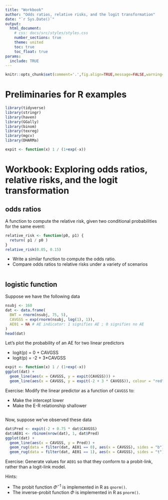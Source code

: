 ```yaml
---
title: "Workbook"
author: "Odds ratios, relative risks, and the logit transformation"
date: "`r Sys.Date()`"
output:
  html_document:
    # css: docs/src/styles/styles.css
    number_sections: true
    theme: united
    toc: true
    toc_float: true
params:
  include: TRUE
---
```



```r
knitr::opts_chunk$set(comment='.',fig.align=TRUE,message=FALSE,warning=FALSE)
```


# Preliminaries for R examples

```r
library(tidyverse)
library(stringr)
library(haven)
library(GGally)
library(binom)
library(texreg)
library(mgcv)
library(DHARMa)

expit <- function(x) 1 / (1+exp(-x))
```




# Workbook: Exploring odds ratios, relative risks, and the logit transformation

## odds ratios

A function to compute the relative risk, given two conditional probabilities for the same event:

```r
relative_risk <- function(p0, p1) {
  return( p1 / p0 )
}
relative_risk(0.05, 0.15)
```

* Write a similar function to compute the odds ratio.
* Compare odds ratios to relative risks under a variety of scenarios

```r

```


## logistic function

Suppose we have the following data

```r
nsubj <- 160
dat <- data.frame(
  BWT = rnorm(nsubj, 75, 5),
  CAVGSS = exp(rnorm(nsubj, log(1), 1)),
  AE01 = NA # AE indicator: 1 signifies AE ; 0 signifies no AE
)
head(dat)
```

Let's plot the probability of an AE for two linear predictors

 - logit(p) = 0 + CAVGSS
 - logit(p) = -2 + 3*CAVGSS

```r
expit <- function(x) 1 / (1+exp(-x))
ggplot(dat) +
  geom_line(aes(x = CAVGSS, y = expit(CAVGSS))) +
  geom_line(aes(x = CAVGSS, y = expit(-2 + 3 * CAVGSS)), colour = "red", linetype = 2)
```

Exercise: Modify the linear predictor as a function of `CAVGSS` to:

* Make the intercept lower
* Make the E-R relationship shallower

```r

```


Now, suppose we've observed these data

```r
dat$Pred <- expit(-2 + 0.75 * dat$CAVGSS)
dat$AE01 <- rbinom(nrow(dat), 1, dat$Pred)
ggplot(dat) +
  geom_line(aes(x = CAVGSS, y = Pred)) +
  geom_rug(data = filter(dat, AE01 == 0), aes(x = CAVGSS), sides = "b") +
  geom_rug(data = filter(dat, AE01 == 1), aes(x = CAVGSS), sides = "t")
```


Exercise: Generate values for `AE01` so that they conform to a probit-link, rather than a logit-link model.

Hints:

* The probit function $\Phi^{-1}$ is implemented in R as `qnorm()`.
* The inverse-probit function $\Phi$ is implemented in R as `pnorm()`.

```r

```





